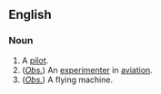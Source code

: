 ==English==
===Noun===
# A [[pilot]].
# (''[[obsolete|Obs.]]'') An [[experimenter]] in [[aviation]].
# (''[[obsolete|Obs.]]'') A flying machine.